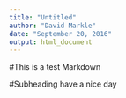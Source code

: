 ```yaml
---
title: "Untitled"
author: "David Markle"
date: "September 20, 2016"
output: html_document
---
```

#This is a test Markdown

#Subheading have a nice day